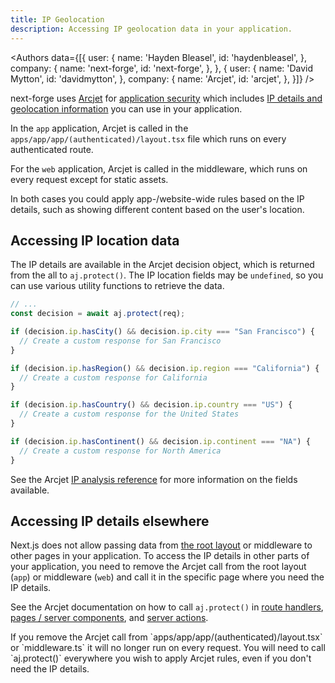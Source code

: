 ```yaml
---
title: IP Geolocation
description: Accessing IP geolocation data in your application.
---
```



<Authors data={[{
  user: {
    name: 'Hayden Bleasel',
    id: 'haydenbleasel',
  },
  company: {
    name: 'next-forge',
    id: 'next-forge',
  },
}, {
  user: {
    name: 'David Mytton',
    id: 'davidmytton',
  },
  company: {
    name: 'Arcjet',
    id: 'arcjet',
  },
}]} />

next-forge uses [Arcjet](https://arcjet.com) for [application security](/security/application) which includes [IP details and geolocation information](https://docs.arcjet.com/reference/nextjs#ip-analysis) you can use in your application.

In the `app` application, Arcjet is called in the `apps/app/app/(authenticated)/layout.tsx` file which runs on every authenticated route.

For the `web` application, Arcjet is called in the middleware, which runs on every request except for static assets.

In both cases you could apply app-/website-wide rules based on the IP details, such as showing different content based on the user's location.

## Accessing IP location data

The IP details are available in the Arcjet decision object, which is returned from the all to `aj.protect()`. The IP location fields may be `undefined`, so you can use various utility functions to retrieve the data.

```ts
// ...
const decision = await aj.protect(req);

if (decision.ip.hasCity() && decision.ip.city === "San Francisco") {
  // Create a custom response for San Francisco
}

if (decision.ip.hasRegion() && decision.ip.region === "California") {
  // Create a custom response for California
}

if (decision.ip.hasCountry() && decision.ip.country === "US") {
  // Create a custom response for the United States
}

if (decision.ip.hasContinent() && decision.ip.continent === "NA") {
  // Create a custom response for North America
}
```

See the Arcjet [IP analysis reference](https://docs.arcjet.com/reference/nextjs#ip-analysis) for more information on the fields available.

## Accessing IP details elsewhere

Next.js does not allow passing data from [the root layout](https://nextjs.org/docs/app/building-your-application/routing/layouts-and-templates) or middleware to other pages in your application. To access the IP details in other parts of your application, you need to remove the Arcjet call from the root layout (`app`) or middleware (`web`) and call it in the specific page where you need the IP details.

See the Arcjet documentation on how to call `aj.protect()` in [route handlers](https://docs.arcjet.com/reference/nextjs#protect), [pages / server components](https://docs.arcjet.com/reference/nextjs#pages--page-components), and [server actions](https://docs.arcjet.com/reference/nextjs#server-actions).

<Note>
  If you remove the Arcjet call from `apps/app/app/(authenticated)/layout.tsx` or `middleware.ts` it will no longer run on every request. You will need to call `aj.protect()` everywhere you wish to apply Arcjet rules, even if you don't need the IP details.
</Note>